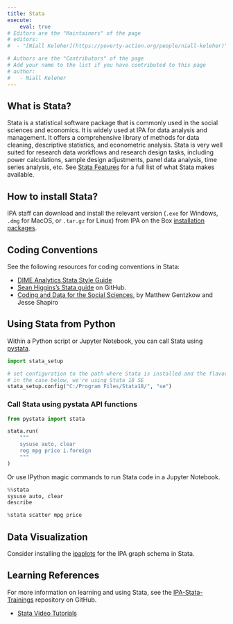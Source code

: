 ```yaml
---
title: Stata
execute:
    eval: true
# Editors are the "Maintainers" of the page
# editors:
#  - "[Niall Keleher](https://poverty-action.org/people/niall-keleher)"

# Authors are the "Contributors" of the page
# Add your name to the list if you have contributed to this page
# author:
#   - Niall Keleher
---
```


## What is Stata?

Stata is a statistical software package that is commonly used in the social sciences and economics.
It is widely used at IPA for data analysis and management. It offers a comprehensive
library of methods for data cleaning, descriptive statistics, and econometric analysis.
Stata is very well suited for research data workflows and research design tasks,
including power calculations, sample design adjustments, panel data analysis,
time series analysis, etc. See [Stata Features](https://www.stata.com/features/)
for a full list of what Stata makes available.

## How to install Stata?

IPA staff can download and install the relevant version (`.exe` for Windows,
`.dmg` for MacOS, or  `.tar.gz` for Linux) from IPA on the Box
[installation packages](https://ipastorage.app.box.com/folder/129276324764?v=install-stata).

## Coding Conventions

See the following resources for coding conventions in Stata:

- [DIME Analytics Stata Style Guide](https://worldbank.github.io/dime-data-handbook/coding.html#the-dime-analytics-stata-style-guide)
- [Sean Higgins's Stata guide](https://github.com/skhiggins/Stata_guide)
on GitHub.
- [Coding and Data for the Social Sciences](https://web.stanford.edu/~gentzkow/research/CodeAndData.xhtml#magicparlabel-1248),
by Matthew Gentzkow and Jesse Shapiro

## Using Stata from Python

Within a Python script or Jupyter Notebook, you can call Stata using [pystata](https://www.stata.com/python/pystata18/notebook/Quick%20Start0.html).

```python
import stata_setup

# set configuration to the path where Stata is installed and the flavor of Stata
# in the case below, we're using Stata 18 SE
stata_setup.config("C:/Program Files/Stata18/", "se")
```


### Call Stata using pystata API functions

```python
from pystata import stata
```

```python
stata.run(
    """
    sysuse auto, clear
    reg mpg price i.foreign
    """
)
```


Or use IPython magic commands to run Stata code in a Jupyter Notebook.

```python
%%stata
sysuse auto, clear
describe
```


```python
%stata scatter mpg price
```


## Data Visualization

Consider installing the [ipaplots](https://github.com/PovertyAction/ipaplots) for the IPA graph schema in Stata.

## Learning References

For more information on learning and using Stata, see the
[IPA-Stata-Trainings](https://github.com/PovertyAction/IPA-Stata-Trainings) repository on GitHub.

- [Stata Video Tutorials](https://www.stata.com/links/video-tutorials/)
